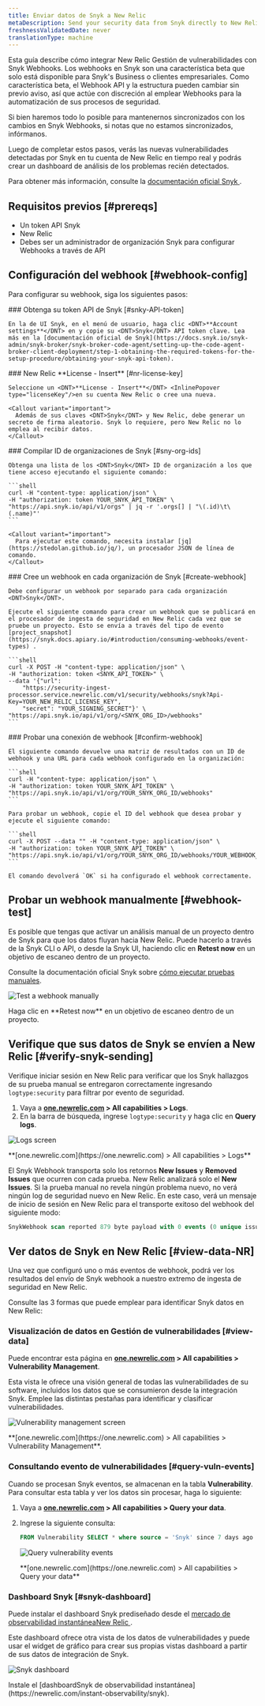 ```yaml
---
title: Enviar datos de Snyk a New Relic
metaDescription: Send your security data from Snyk directly to New Relic.
freshnessValidatedDate: never
translationType: machine
---
```


Esta guía describe cómo integrar New Relic Gestión de vulnerabilidades con <DNT>Snyk</DNT> Webhooks. Los webhooks en <DNT>Snyk</DNT> son una característica beta que solo está disponible para <DNT>Snyk's Business</DNT> o clientes empresariales. Como característica beta, el <DNT>Webhook API</DNT> y la estructura pueden cambiar sin previo aviso, así que actúe con discreción al emplear Webhooks para la automatización de sus procesos de seguridad.

Si bien haremos todo lo posible para mantenernos sincronizados con los cambios en <DNT>Snyk Webhooks</DNT>, si notas que no estamos sincronizados, infórmanos.

Luego de completar estos pasos, verás las nuevas vulnerabilidades detectadas por <DNT>Snyk</DNT> en tu cuenta de New Relic en tiempo real y podrás crear un dashboard de análisis de los problemas recién detectados.

Para obtener más información, consulte la [documentación oficial <DNT>Snyk</DNT> ](https://snyk.docs.apiary.io/#reference/webhooks).

## Requisitos previos [#prereqs]

* Un token API <DNT>Snyk</DNT>
* New Relic<InlinePopover type="licenseKey"/>
* Debes ser un administrador de organización <DNT>Snyk</DNT> para configurar Webhooks a través de API

## Configuración del webhook [#webhook-config]

Para configurar su webhook, siga los siguientes pasos:

<Steps>
  <Step>
    ### Obtenga su token API de Snyk [#snky-API-token]

    En la de UI Snyk, en el menú de usuario, haga clic <DNT>**Account settings**</DNT> en y copie su <DNT>Snyk</DNT> API token clave. Lea más en la [documentación oficial de Snyk](https://docs.snyk.io/snyk-admin/snyk-broker/snyk-broker-code-agent/setting-up-the-code-agent-broker-client-deployment/step-1-obtaining-the-required-tokens-for-the-setup-procedure/obtaining-your-snyk-api-token).
  </Step>

  <Step>
    ### New Relic <DNT>**License - Insert**</DNT> [#nr-license-key]

    Seleccione un <DNT>**License - Insert**</DNT> <InlinePopover type="licenseKey"/>en su cuenta New Relic o cree una nueva.

    <Callout variant="important">
      Además de sus claves <DNT>Snyk</DNT> y New Relic, debe generar un secreto de firma aleatorio. Snyk lo requiere, pero New Relic no lo emplea al recibir datos.
    </Callout>
  </Step>

  <Step>
    ### Compilar ID de organizaciones de Snyk [#sny-org-ids]

    Obtenga una lista de los <DNT>Snyk</DNT> ID de organización a los que tiene acceso ejecutando el siguiente comando:

    ```shell
    curl -H "content-type: application/json" \
    -H "authorization: token YOUR_SNYK_API_TOKEN" \
    "https://api.snyk.io/api/v1/orgs" | jq -r '.orgs[] | "\(.id)\t\(.name)"'
    ```

    <Callout variant="important">
      Para ejecutar este comando, necesita instalar [jq](https://stedolan.github.io/jq/), un procesador JSON de línea de comando.
    </Callout>
  </Step>

  <Step>
    ### Cree un webhook en cada organización de Snyk [#create-webhook]

    Debe configurar un webhook por separado para cada organización <DNT>Snyk</DNT>.

    Ejecute el siguiente comando para crear un webhook que se publicará en el procesador de ingesta de seguridad en New Relic cada vez que se pruebe un proyecto. Esto se envía a través del tipo de evento [project_snapshot](https://snyk.docs.apiary.io/#introduction/consuming-webhooks/event-types) .

    ```shell
    curl -X POST -H "content-type: application/json" \
    -H "authorization: token <SNYK_API_TOKEN>" \
    --data '{"url": 
        "https://security-ingest-processor.service.newrelic.com/v1/security/webhooks/snyk?Api-Key=YOUR_NEW_RELIC_LICENSE_KEY",
        "secret": "YOUR_SIGNING_SECRET"}' \
    "https://api.snyk.io/api/v1/org/<SNYK_ORG_ID>/webhooks"
    ```
  </Step>

  <Step>
    ### Probar una conexión de webhook [#confirm-webhook]

    El siguiente comando devuelve una matriz de resultados con un ID de webhook y una URL para cada webhook configurado en la organización:

    ```shell
    curl -H "content-type: application/json" \
    -H "authorization: token YOUR_SNYK_API_TOKEN" \
    "https://api.snyk.io/api/v1/org/YOUR_SNYK_ORG_ID/webhooks"
    ```

    Para probar un webhook, copie el ID del webhook que desea probar y ejecute el siguiente comando:

    ```shell
    curl -X POST --data "" -H "content-type: application/json" \
    -H "authorization: token YOUR_SNYK_API_TOKEN" \
    "https://api.snyk.io/api/v1/org/YOUR_SNYK_ORG_ID/webhooks/YOUR_WEBHOOK_ID/ping"
    ```

    El comando devolverá `OK` si ha configurado el webhook correctamente.
  </Step>
</Steps>

## Probar un webhook manualmente [#webhook-test]

Es posible que tengas que activar un análisis manual de un proyecto dentro de <DNT>Snyk</DNT> para que los datos fluyan hacia New Relic. Puede hacerlo a través de la <DNT>Snyk</DNT> CLI o API, o desde la <DNT>Snyk</DNT> UI, haciendo clic en <DNT>**Retest now**</DNT> en un objetivo de escaneo dentro de un proyecto.

Consulte la documentación oficial <DNT>Snyk</DNT> sobre [cómo ejecutar pruebas manuales](https://docs.snyk.io/getting-started/running-tests#run-tests-manually).

<img
  title="Test a webhook manually"
  alt="Test a webhook manually"
  src="/images/vulnerability-management_screenshot-crop_test-webhook.webp"
/>

<figcaption>
  Haga clic en <DNT>**Retest now**</DNT> en un objetivo de escaneo dentro de un proyecto.
</figcaption>

## Verifique que sus datos de Snyk se envíen a New Relic [#verify-snyk-sending]

Verifique iniciar sesión en New Relic para verificar que los <DNT>Snyk</DNT> hallazgos de su prueba manual se entregaron correctamente ingresando `logtype:security` para filtrar por evento de seguridad.

1. Vaya a <DNT>**[one.newrelic.com](https://one.newrelic.com) &gt; All capabilities &gt; Logs**</DNT>.
2. En la barra de búsqueda, ingrese `logtype:security` y haga clic en <DNT>**Query logs**</DNT>.

<img
  title="Logs screen"
  alt="Logs screen"
  src="/images/vulnerability-management_screenshot-crop_verify-snyk-data.webp"
/>

<figcaption>
  <DNT>
    **[one.newrelic.com](https://one.newrelic.com) &gt; All capabilities &gt; Logs**
  </DNT>
</figcaption>

El Snyk Webhook transporta solo los retornos <DNT>**New Issues**</DNT> y <DNT>**Removed Issues**</DNT> que ocurren con cada prueba. New Relic analizará solo el <DNT>**New Issues**</DNT>. Si la prueba manual no revela ningún problema nuevo, no verá ningún log de seguridad nuevo en New Relic. En este caso, verá un mensaje de inicio de sesión en New Relic para el transporte exitoso del webhook del siguiente modo:

```sql
SnykWebhook scan reported 879 byte payload with 0 events (0 unique issue ids) from '' errors=no
```

## Ver datos de Snyk en New Relic [#view-data-NR]

Una vez que configuró uno o más eventos de webhook, podrá ver los resultados del envío de <DNT>Snyk</DNT> webhook a nuestro extremo de ingesta de seguridad en New Relic.

Consulte las 3 formas que puede emplear para identificar <DNT>Snyk</DNT> datos en New Relic:

### Visualización de datos en Gestión de vulnerabilidades [#view-data]

Puede encontrar esta página en <DNT>**[one.newrelic.com](https://one.newrelic.com) &gt; All capabilities &gt; Vulnerability Management**</DNT>.

Esta vista le ofrece una visión general de todas las vulnerabilidades de su software, incluidos los datos que se consumieron desde la integración <DNT>Snyk</DNT>. Emplee las distintas pestañas para identificar y clasificar vulnerabilidades.

<img
  title="Vulnerability management screen"
  alt="Vulnerability management screen"
  src="/images/accounts_screenshot-full_vm-landing.webp"
/>

<figcaption>
  <DNT>**[one.newrelic.com](https://one.newrelic.com) &gt; All capabilities &gt; Vulnerability Management**</DNT>.
</figcaption>

### Consultando evento de vulnerabilidades [#query-vuln-events]

Cuando se procesan <DNT>Snyk</DNT> eventos, se almacenan en la tabla <DNT>**Vulnerability**</DNT>. Para consultar esta tabla y ver los datos sin procesar, haga lo siguiente:

1. Vaya a <DNT>**[one.newrelic.com](https://one.newrelic.com) &gt; All capabilities &gt; Query your data**</DNT>.

2. Ingrese la siguiente consulta:

   ```sql
   FROM Vulnerability SELECT * where source = 'Snyk' since 7 days ago
   ```

   <img
     title="Query vulnerability events"
     alt="Query vulnerability events"
     src="/images/vulnerability-management_screenshot-full_query-vuln-events.webp"
   />

   <figcaption>
     <DNT>
       **[one.newrelic.com](https://one.newrelic.com) &gt; All capabilities &gt; Query your data**
     </DNT>
   </figcaption>

### Dashboard Snyk [#snyk-dashboard]

Puede instalar el dashboard <DNT>Snyk</DNT> prediseñado desde el [mercado de observabilidad instantáneaNew Relic ](https://newrelic.com/instant-observability/snyk).

Este dashboard ofrece otra vista de los datos de vulnerabilidades y puede usar el widget de gráfico para crear sus propias vistas dashboard a partir de sus datos de integración de Snyk.

<img
  title="Snyk dashboard"
  alt="Snyk dashboard"
  src="/images/vm_screenshot-full_snyk-dashboard.webp"
/>

<figcaption>
  Instale el [dashboardSnyk de observabilidad instantánea](https://newrelic.com/instant-observability/snyk).
</figcaption>
